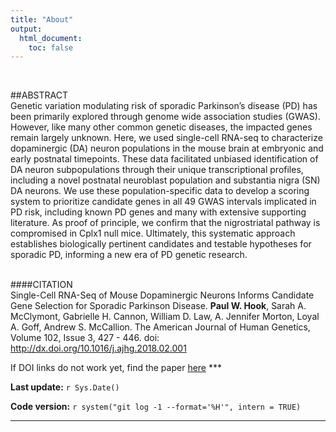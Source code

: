```yaml
---
title: "About"
output:
  html_document:
    toc: false
---
```

<br>

##ABSTRACT  
Genetic variation modulating risk of sporadic Parkinson’s disease (PD) has been primarily explored through genome wide association studies (GWAS). However, like many other common genetic diseases, the impacted genes remain largely unknown. Here, we used single-cell RNA-seq to characterize dopaminergic (DA) neuron populations in the mouse brain at embryonic and early postnatal timepoints. These data facilitated unbiased identification of DA neuron subpopulations through their unique transcriptional profiles, including a novel postnatal neuroblast population and substantia nigra (SN) DA neurons. We use these population-specific data to develop a scoring system to prioritize candidate genes in all 49 GWAS intervals implicated in PD risk, including known PD genes and many with extensive supporting literature. As proof of principle, we confirm that the nigrostriatal pathway is compromised in Cplx1 null mice. Ultimately, this systematic approach establishes biologically pertinent candidates and testable hypotheses for sporadic PD, informing a new era of PD genetic research.  
<br>

####CITATION  
Single-Cell RNA-Seq of Mouse Dopaminergic Neurons Informs Candidate Gene Selection for Sporadic Parkinson Disease. **Paul W. Hook**, Sarah A. McClymont, Gabrielle H. Cannon, William D. Law, A. Jennifer Morton, Loyal A. Goff, Andrew S. McCallion. The American Journal of Human Genetics, Volume 102, Issue 3, 427 - 446. doi: <a href="http://dx.doi.org/10.1016/j.ajhg.2018.02.001" target="_blank">http://dx.doi.org/10.1016/j.ajhg.2018.02.001</a>

If DOI links do not work yet, find the paper <a href="http://www.cell.com/ajhg/fulltext/S0002-9297(18)30046-6" target="_blank">here</a>
***

**Last update:** `r Sys.Date()`

**Code version:** `r system("git log -1 --format='%H'", intern = TRUE)`

***
